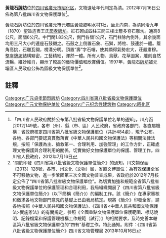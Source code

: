 {{msg:四川省文物保護單位
|名稱 = 黃龍石[[牌坊|牌坊]]
|編號 = 187
|圖片 = 
|級別 = S8
|分類 = 
|時代 = [[清代|清代]]
|地点 = [[四川省|四川省]][[廣元市|廣元市]][[元壩區|元壩區]]（今昭化区）
|坐標 =
|登錄 = 2012年7月16日
}}
'''黃龍石[[牌坊|牌坊]]'''位於[[四川省|四川省]][[廣元市|廣元市]][[昭化区|昭化区]]，文物遺址年代判定為清。2012年7月16日公佈為第八批四川省文物保護單位<ref>「四川省人民政府關於公布第八批省級文物保護單位名單的通知」，川府函[2012]149號，各市（州）、縣（市、區）人民政府，省政府各部門、各直屬機構：省政府核定四川省第八批省級文物保護單位（共計484處），現予公布。各地、各部門要認真貫徹落實《中華人民共和國文物保護法》等相關法律法規，按照「保護為主、搶救第一、合理利用、加強管理」的工作方針，正確處理文物保護與合理利用的關係，切實做好文物保護單位的保護、管理工作。四川省人民政府，2012年7月16日</ref>。

黃龍石牌坊位於四川省廣元市元壩區黃龍鄉明水村1社，坐北向南，為清同治九年（1870）聖旨旌表王氏[[節孝牌坊|節孝牌坊]]。紅石砌成四柱三間三樓出簷多脊石雕坊。通高8公尺，面闊6公尺。中門闊1.83公尺，側門各闊1公尺，石門柱除內側外，其余幾面均用三尺大小的連座石鼓襯之。石鼓之上倒置石象、石獅，將柱、鼓連於一體。簷角高挑，石雕瓦翎，楞溝分明。頂置“壽”字石帽，使其顯得氣勢宏大，莊嚴肅穆。整座[[牌坊|牌坊]]結構緊密，工藝精細，渾然一體。所有人物、鳥獸、花草圖案，雕刻自然流暢，維妙維肖，顯示了較高的藝術價值和欣賞價值。1997年，黃龍石[[牌坊|牌坊]]被元壩區人民政府公佈為區級文物保護單位<ref>"關於印發《四川省第八批省級文物保護單位簡介》的通知，川文物保函〔2013〕128號，各市、州文化（文物）局，省直文博單位：為有效保護全省不可移動文物，進一步鞏固第三次全國文物普查成果，省政府於2012年7月核定公佈了“四川省第八批省級文物保護單位”。為切實加強和規範全省第八批省級文物保護單位的保護管理和合理利用，我局組織開展了《四川省第八批省級文物保護單位簡介》（以下簡稱《簡介》）的編制工作。該《簡介》在專家審核和徵求各地文物部門意見的基礎上已由我局核定。現將《簡介》印發全省，請各地按照《中華人民共和國文物保護法》、《四川省<中華人民共和國文物保護法>實施辦法》的有關規定，參照《全國重點文物保護單位保護範圍、標誌說明、記錄檔案和保護管理機構工作規範（試行）》的相關要求，及時完善本轄區第八批省級文物保護單位的“四有”基礎工作。特此通知。附件：《四川省第八批省級文物保護單位簡介》四川省文物管理局  2013年10月16日</ref>。
==註釋==
{{reflist}}

{{广元市境内的四川省文物保护单位}}


{{DEFAULTSORT:H}}
[[Category:广元貞孝節烈牌坊|Category:广元貞孝節烈牌坊]]
[[Category:四川省第八批省級文物保護單位|Category:四川省第八批省級文物保護單位]]
[[Category:广元文物保护单位|Category:广元文物保护单位]]
[[Category:广元纪念性建筑物|Category:广元纪念性建筑物]]
[[Category:昭化区|Category:昭化区]]